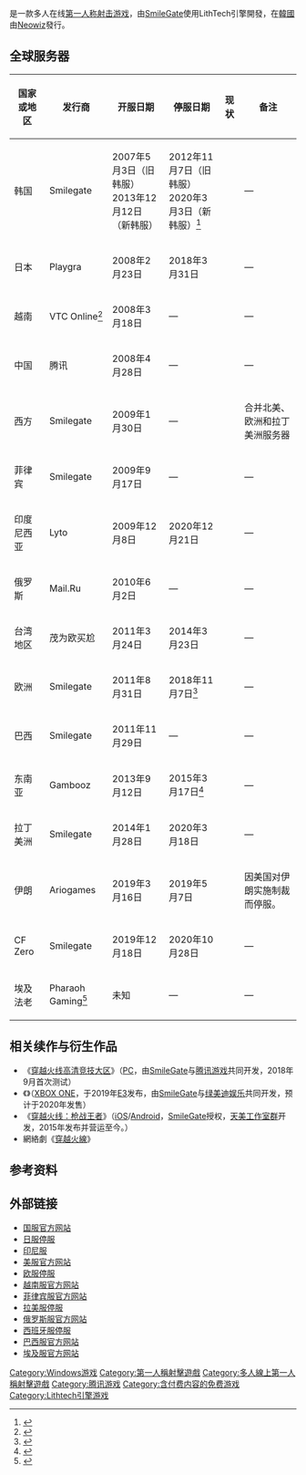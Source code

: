 {{Other uses|穿越火线 (消歧义)}}{{noteTA
|G1=Games
}}
{{Infobox VG
| title = 穿越火线
| image = 穿越火线.jpg
| original = 크로스파이어
| english = Crossfire
| genre = [[第一人称射击游戏|第一人称射击]]
| platform = [[Microsoft_Windows|Microsoft Windows]]
| developer = Smile Gate
| publisher = {{vgrelease|KR|Smile Gate、[[Neowiz|Neowiz]]|JP|Arario、UtoPlanet|NA|Z8Games|CN|[[腾讯公司|腾讯公司]]|TW|[[茂為科技|茂為科技]]}}
| engine = LithTech引擎
| modes = [[多人游戏|多人游戏]]
| released = {{vgrelease|KR|2007/5/3|JP|2008/2/23|CN|2008年|TW|2011/3/17}}
| shutdown = {{vgr|TW|2014/3/24|JP|2018/4/30|KR|2020/3/3}}
| onlinegame = 1
}}
{{vgname|穿越火线|en=Crossfire}}是一款多人在线[[第一人称射击游戏|第一人称射击游戏]]，由[[SmileGate|SmileGate]]使用LithTech引擎開發，在[[韓國|韓國]]由[[Neowiz|Neowiz]]發行。

== 全球服务器 ==
{| class="wikitable"
|-
! 国家或地区
! 发行商
! 开服日期
! 停服日期
! 现状
! 备注
|-
| 韩国
| Smilegate
| 2007年5月3日（旧韩服）<br>2013年12月12日（新韩服）
| 2012年11月7日（旧韩服）<br>2020年3月3日（新韩服）<ref>{{cite web |title=[안내] 크로스파이어 서비스 종료 및 환불 안내 |url=http://www.crossfire.co.kr/News/noticeView.asp?intBVN=35421 |website=crossfire.co.kr |access-date=January 31, 2020}}</ref>
| {{No|停服}}
| —
|-
| 日本
| Playgra
| 2008年2月23日
| 2018年3月31日
| {{No|停服}}
| —
|-
| 越南
| VTC Online<ref>{{Cite web|title=VTC Online chính thức ký kết hợp đồng phát hành sản phẩm Đột Kích tại Việt Nam|url=https://online.vtc.vn/tin-tuc/151/vtc-online-chinh-thuc-ky-ket-hop-dong-phat-hanh-san-pham-dot-kich-tai-viet-nam/|access-date=2020-06-01}}</ref>
| 2008年3月18日
| —
| {{Yes|运营中}}
| —
|-
| 中国
| 腾讯
| 2008年4月28日
| —
| {{Yes|运营中}}
| —
|-
| 西方
| Smilegate
| 2009年1月30日
| —
| {{Yes|运营中}}
| 合并北美、欧洲和拉丁美洲服务器
|-
| 菲律宾
| Smilegate
| 2009年9月17日
| —
| {{Yes|运营中}}
| —
|-
| 印度尼西亚
| Lyto
| 2009年12月8日
| 2020年12月21日
| {{No|停服}}
| —
|-
| 俄罗斯
| Mail.Ru
| 2010年6月2日
| —
| {{Yes|运营中}}
| —
|-
| 台湾地区
| 茂为欧买尬
| 2011年3月24日
| 2014年3月23日
| {{No|停服}}
| —
|-
| 欧洲
| Smilegate
| 2011年8月31日
| 2018年11月7日<ref>{{cite web |title=Together CF EU and CF NA will make ... CrossFire West! |url=http://forum.z8games.com/forum/crossfire/crossfire-announcements/6869837-crossfire-west |website=crossfire.z8games.com |access-date=November 26, 2018 |archive-url=https://web.archive.org/web/20181126221451/http://forum.z8games.com/forum/crossfire/crossfire-announcements/6869837-crossfire-west |archive-date=November 26, 2018 |url-status=live }}</ref>
| {{draw|合并至西方服}}
| —
|-
| 巴西
| Smilegate
| 2011年11月29日
| —
| {{Yes|运营中}}
| —
|-
| 东南亚
| Gambooz
| 2013年9月12日
| 2015年3月17日<ref>{{cite web |title=Smilegate shuts down CrossFire SEA |url=http://www.fpsreport.com/news/65-cross-fire/1406-smilegate-shuts-down-crossfire-sea.html |website=gamerage.com |access-date=November 26, 2018 |archive-url=https://web.archive.org/web/20181126221453/http://www.fpsreport.com/news/65-cross-fire/1406-smilegate-shuts-down-crossfire-sea.html |archive-date=November 26, 2018 |url-status=live }}</ref>
| {{No|停服}}
| —
|-
| 拉丁美洲
| Smilegate
| 2014年1月28日
| 2020年3月18日
| {{draw|合并至西方服}}
| —
|-
| 伊朗
| Ariogames
| 2019年3月16日
| 2019年5月7日
| {{No|停服}}
| 因美国对伊朗实施制裁而停服。
|-
| CF Zero
| Smilegate
| 2019年12月18日
| 2020年10月28日
|{{No|停服}}
|—
|-
| 埃及法老
| Pharaoh Gaming<ref>{{cite web |title=CrossFire Pharaoh |url=https://cf.pharaoh.gg/}}</ref>
| 未知
|—
| {{Yes|运营中}}
|—
|}

== 相关续作与衍生作品 ==
* 《[https://cfhd.cf.qq.com/ 穿越火线高清竞技大区]》（[[个人计算机|PC]]，由[[SmileGate|SmileGate]]与[[腾讯游戏|腾讯游戏]]共同开发，2018年9月首次测试）
* 《{{le|穿越火线X|CrossfireX}}》（[[XBOX_ONE|XBOX ONE]]，于2019年[[E3电子娱乐展|E3]]发布，由[[SmileGate|SmileGate]]与[[绿美迪娱乐|绿美迪娱乐]]共同开发，预计于2020年发售）
* 《[[穿越火线：枪战王者|穿越火线：枪战王者]]》（[[iOS|iOS]]/[[Android|Android]]，[[SmileGate|SmileGate]]授权，[[天美工作室群|天美工作室群]]开发，2015年发布并营运至今。）
* 網絡劇《[[穿越火線_(網絡劇)|穿越火線]]》

== 参考资料 ==
{{reflist}}

== 外部链接 ==
* [https://cf.qq.com/ 国服官方网站]
* [http://cf.playgra.com/ 日服停服]
* [http://crossfire.lytogame.com/ 印尼服]
* [https://crossfire.z8games.com/ 美服官方网站] {{Wayback|url=http://crossfire.z8games.com/ |date=20111207121243 }}
* [https://crossfire.gamerage.com/ 欧服停服] {{Wayback|url=http://crossfire.gamerage.com/ |date=20111210082101 }}
* [https://dotkich.goplay.vn/ 越南服官方网站]
* [https://cf.gameclub.ph/ 菲律宾服官方网站]
* [https://web.archive.org/web/20190630225050/https://crossfire.axeso5.com/ 拉美服停服]
* [https://www.cfire.ru/ 俄罗斯服官方网站]
* [http://es.crossfire.z8games.com/ 西班牙服停服]
* [http://br.crossfire.z8games.com/ 巴西服官方网站]
* [https://cf.pharaoh.to/ 埃及服官方网站]
{{腾讯游戏}}

{{DEFAULTSORT:Crossfire}}
[[Category:Windows游戏|Category:Windows游戏]]
[[Category:第一人稱射擊遊戲|Category:第一人稱射擊遊戲]]
[[Category:多人線上第一人稱射擊遊戲|Category:多人線上第一人稱射擊遊戲]]
[[Category:腾讯游戏|Category:腾讯游戏]]
[[Category:含付费内容的免费游戏|Category:含付费内容的免费游戏]]
[[Category:Lithtech引擎游戏|Category:Lithtech引擎游戏]]